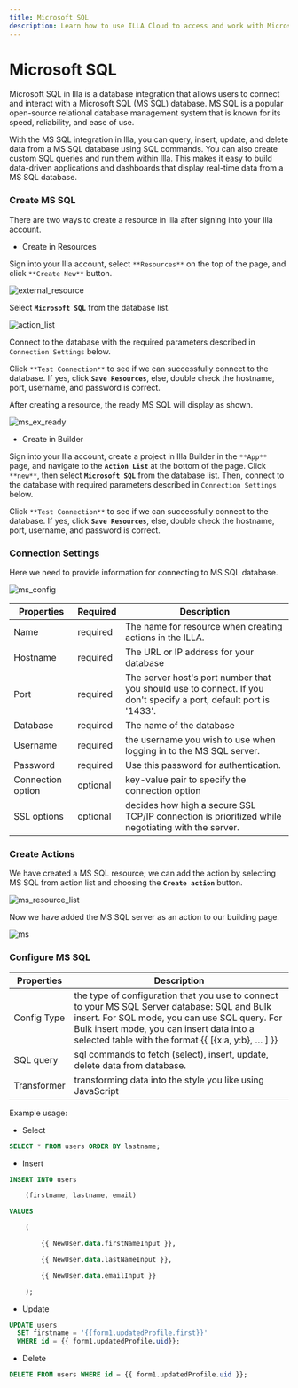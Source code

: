 ```yaml
---
title: Microsoft SQL
description: Learn how to use ILLA Cloud to access and work with Microsoft SQL data. Build apps, visualize data, and automate workflows with ILLA Cloud.
---
```


# Microsoft SQL

Microsoft SQL in Illa is a database integration that allows users to connect and interact with a Microsoft SQL (MS SQL) database. MS SQL is a popular open-source relational database management system that is known for its speed, reliability, and ease of use.

With the MS SQL integration in Illa, you can query, insert, update, and delete data from a MS SQL database using SQL commands. You can also create custom SQL queries and run them within Illa. This makes it easy to build data-driven applications and dashboards that display real-time data from a MS SQL database.

### Create MS SQL

There are two ways to create a resource in Illa after signing into your Illa account.

- Create in Resources

Sign into your Illa account, select `**Resources**` on the top of the page, and click `**Create New**` button.

![external_resource](https://cdn.illacloud.com/official-website/img/docs/external_resource.png)

Select **`Microsoft SQL`** from the database list.

![action_list](https://cdn.illacloud.com/official-website/img/docs/action_list.png)

Connect to the database with the required parameters described in `Connection Settings` below.

Click `**Test Connection**` to see if we can successfully connect to the database. If yes, click **`Save Resources`**, else, double check the hostname, port, username, and password is correct.

After creating a resource, the ready MS SQL will display as shown.

![ms_ex_ready](https://cdn.illacloud.com/official-website/img/docs/ms_ex_ready.png)

- Create in Builder

Sign into your Illa account, create a project in Illa Builder in the `**App**` page, and navigate to the **`Action List`** at the bottom of the page. Click `**new**`, then select **`Microsoft SQL`** from the database list. Then, connect to the database with required parameters described in `Connection Settings` below.

Click `**Test Connection**` to see if we can successfully connect to the database. If yes, click **`Save Resources`**, else, double check the hostname, port, username, and password is correct.

### Connection Settings

Here we need to provide information for connecting to MS SQL database.

![ms_config](https://cdn.illacloud.com/official-website/img/docs/ms_config.png)

| Properties        | Required | Description                                                                                                        |
| ----------------- | -------- | ------------------------------------------------------------------------------------------------------------------ |
| Name              | required | The name for resource when creating actions in the ILLA.                                                           |
| Hostname          | required | The URL or IP address for your database                                                                            |
| Port              | required | The server host's port number that you should use to connect. If you don't specify a port, default port is '1433'. |
| Database          | required | The name of the database                                                                                           |
| Username          | required | the username you wish to use when logging in to the MS SQL server.                                                 |
| Password          | required | Use this password for authentication.                                                                              |
| Connection option | optional | key-value pair to specify the connection option                                                                    |
| SSL options       | optional | decides how high a secure SSL TCP/IP connection is prioritized while negotiating with the server.                  |

### Create Actions

We have created a MS SQL resource; we can add the action by selecting MS SQL from action list and choosing the **`Create action`** button.

![ms_resource_list](https://cdn.illacloud.com/official-website/img/docs/ms_resource_list.png)

Now we have added the MS SQL server as an action to our building page.

![ms](https://cdn.illacloud.com/official-website/img/docs/ms.png)

### Configure MS SQL

| Properties  | Description                                                                                                                                                                                                                                        |
| ----------- | -------------------------------------------------------------------------------------------------------------------------------------------------------------------------------------------------------------------------------------------------- |
| Config Type | the type of configuration that you use to connect to your MS SQL Server database: SQL and Bulk insert. For SQL mode, you can use SQL query. For Bulk insert mode, you can insert data into a selected table with the format {{ [{x:a, y:b}, … ] }} |
| SQL query   | sql commands to fetch (select), insert, update, delete data from database.                                                                                                                                                                         |
| Transformer | transforming data into the style you like using JavaScript                                                                                                                                                                                         |

Example usage:

- Select

```sql
SELECT * FROM users ORDER BY lastname;
```

- Insert

```sql
INSERT INTO users

	(firstname, lastname, email)

VALUES

	(

		{{ NewUser.data.firstNameInput }},

		{{ NewUser.data.lastNameInput }},

		{{ NewUser.data.emailInput }}

	);
```

- Update

```sql
UPDATE users
  SET firstname = '{{form1.updatedProfile.first}}'
  WHERE id = {{ form1.updatedProfile.uid}};
```

- Delete

```sql
DELETE FROM users WHERE id = {{ form1.updatedProfile.uid }};
```

